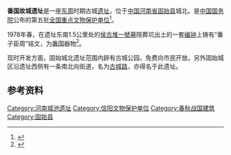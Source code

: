 {{coord|32|11|5|N|115|39|58|E|display=title|scale:20000}}
{{文物保护单位
| 级别 = 全国
| 图片 = [[File:Relics_of_Pan_State.JPG|200px]]
| 名称 = 番国故城遗址
| 编号 = 5-73
| 分类 = 古遗址
| 时代 = [[东周|东周]]
| 所在 = [[河南省|河南省]][[固始县|固始县]]
| 登录 = 2001年
| Cat = 河南全国重点文物保护单位
}}
'''番国故城遗址'''是一座[[东周|东周]]时期古城[[遗址|遗址]]，位于[[中国|中国]][[河南省|河南省]][[固始县|固始县]]城北。是[[中华人民共和国国务院|中国国务院]]公布的第五批[[全国重点文物保护单位|全国重点文物保护单位]]<ref>{{cite web | language =  | publisher = 中国网 | title = 番国故城遗址 | url = http://www.china.com.cn/aboutchina/data/wwbhdw/txt/2006-12/27/content_7565648.htm | author =  | date =  | accessdate = 2009-05-14 | archive-date = 2012-03-16 | archive-url = https://web.archive.org/web/20120316201956/http://www.china.com.cn/aboutchina/data/wwbhdw/txt/2006-12/27/content_7565648.htm | dead-url = no }}</ref>。

1978年春，在遗址东南1.5公里处的[[侯古堆一號墓|侯古堆一號墓]]陪葬坑出土的一套[[编钟|编钟]]上铸有“番子臣周”铭文，为[[番国|番国]]器物<ref>{{cite book |author=河南省文物保护研究所 |editor=|title=固始侯古堆一号墓|url= |format= |accessdate=2009年5月16日 |year=2004 |publisher=大象出版社 |location=郑州 |language=zh-hans |isbn=7534735084|pages=}} </ref>。

现时开发方面，固始城北遗址范围内辟有古城公园，免费向市民开放。另外固始城区沿遗址西侧有一条南北向街道，名为[[古城路_(固始)|古城路]]，亦得名于此遗址。

==参考资料==
{{reflist}}

{{河南全国重点文物保护单位}}
{{Chinese building-stub}}

[[Category:河南城池遗址|Category:河南城池遗址]]
[[Category:信阳文物保护单位|Category:信阳文物保护单位]]
[[Category:春秋战国建筑|Category:春秋战国建筑]]
[[Category:固始县|Category:固始县]]